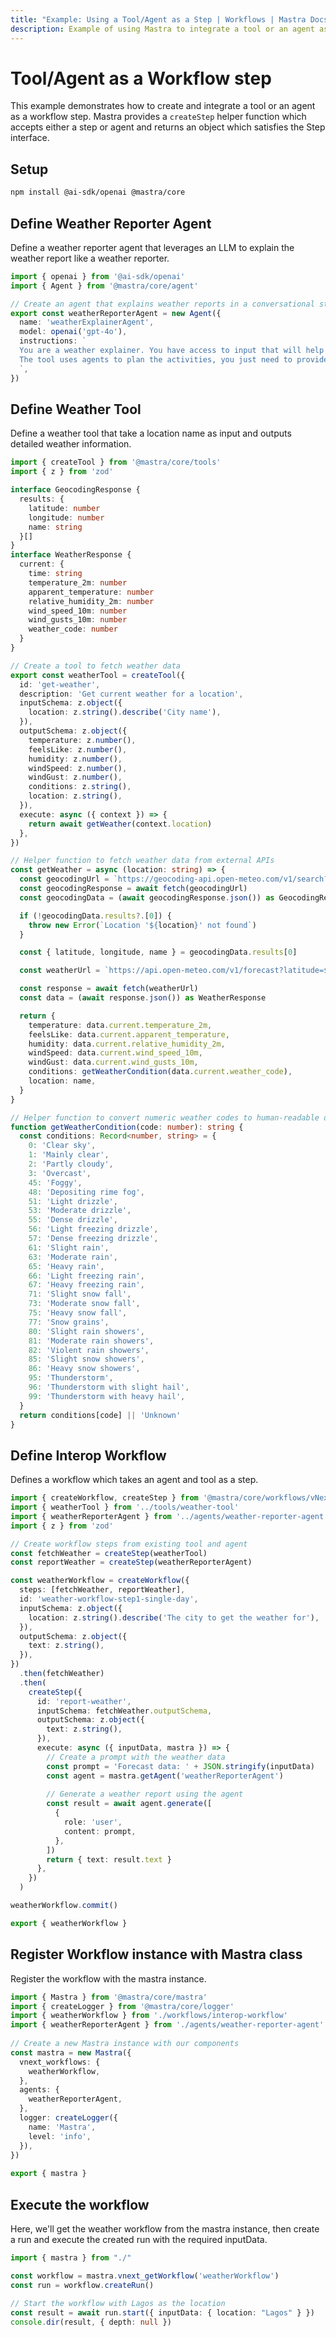 ```yaml
---
title: "Example: Using a Tool/Agent as a Step | Workflows | Mastra Docs"
description: Example of using Mastra to integrate a tool or an agent as a step in a workflow.
---
```


# Tool/Agent as a Workflow step

This example demonstrates how to create and integrate a tool or an agent as a workflow step.
Mastra provides a `createStep` helper function which accepts either a step or agent and returns an object which satisfies the Step interface.

## Setup

```sh copy
npm install @ai-sdk/openai @mastra/core 
```

## Define Weather Reporter Agent
Define a weather reporter agent that leverages an LLM to explain the weather report like a weather reporter.

```ts showLineNumbers copy filename="agents/weather-reporter-agent.ts"
import { openai } from '@ai-sdk/openai'
import { Agent } from '@mastra/core/agent'

// Create an agent that explains weather reports in a conversational style
export const weatherReporterAgent = new Agent({
  name: 'weatherExplainerAgent',
  model: openai('gpt-4o'),
  instructions: `
  You are a weather explainer. You have access to input that will help you get weather-specific activities for any city. 
  The tool uses agents to plan the activities, you just need to provide the city. Explain the weather report like a weather reporter.
  `,
})
```

## Define Weather Tool
Define a weather tool that take a location name as input and outputs detailed weather information.

```ts showLineNumbers copy filename="tools/weather-tool.ts"
import { createTool } from '@mastra/core/tools'
import { z } from 'zod'

interface GeocodingResponse {
  results: {
    latitude: number
    longitude: number
    name: string
  }[]
}
interface WeatherResponse {
  current: {
    time: string
    temperature_2m: number
    apparent_temperature: number
    relative_humidity_2m: number
    wind_speed_10m: number
    wind_gusts_10m: number
    weather_code: number
  }
}

// Create a tool to fetch weather data
export const weatherTool = createTool({
  id: 'get-weather',
  description: 'Get current weather for a location',
  inputSchema: z.object({
    location: z.string().describe('City name'),
  }),
  outputSchema: z.object({
    temperature: z.number(),
    feelsLike: z.number(),
    humidity: z.number(),
    windSpeed: z.number(),
    windGust: z.number(),
    conditions: z.string(),
    location: z.string(),
  }),
  execute: async ({ context }) => {
    return await getWeather(context.location)
  },
})

// Helper function to fetch weather data from external APIs
const getWeather = async (location: string) => {
  const geocodingUrl = `https://geocoding-api.open-meteo.com/v1/search?name=${encodeURIComponent(location)}&count=1`
  const geocodingResponse = await fetch(geocodingUrl)
  const geocodingData = (await geocodingResponse.json()) as GeocodingResponse

  if (!geocodingData.results?.[0]) {
    throw new Error(`Location '${location}' not found`)
  }

  const { latitude, longitude, name } = geocodingData.results[0]

  const weatherUrl = `https://api.open-meteo.com/v1/forecast?latitude=${latitude}&longitude=${longitude}&current=temperature_2m,apparent_temperature,relative_humidity_2m,wind_speed_10m,wind_gusts_10m,weather_code`

  const response = await fetch(weatherUrl)
  const data = (await response.json()) as WeatherResponse

  return {
    temperature: data.current.temperature_2m,
    feelsLike: data.current.apparent_temperature,
    humidity: data.current.relative_humidity_2m,
    windSpeed: data.current.wind_speed_10m,
    windGust: data.current.wind_gusts_10m,
    conditions: getWeatherCondition(data.current.weather_code),
    location: name,
  }
}

// Helper function to convert numeric weather codes to human-readable descriptions
function getWeatherCondition(code: number): string {
  const conditions: Record<number, string> = {
    0: 'Clear sky',
    1: 'Mainly clear',
    2: 'Partly cloudy',
    3: 'Overcast',
    45: 'Foggy',
    48: 'Depositing rime fog',
    51: 'Light drizzle',
    53: 'Moderate drizzle',
    55: 'Dense drizzle',
    56: 'Light freezing drizzle',
    57: 'Dense freezing drizzle',
    61: 'Slight rain',
    63: 'Moderate rain',
    65: 'Heavy rain',
    66: 'Light freezing rain',
    67: 'Heavy freezing rain',
    71: 'Slight snow fall',
    73: 'Moderate snow fall',
    75: 'Heavy snow fall',
    77: 'Snow grains',
    80: 'Slight rain showers',
    81: 'Moderate rain showers',
    82: 'Violent rain showers',
    85: 'Slight snow showers',
    86: 'Heavy snow showers',
    95: 'Thunderstorm',
    96: 'Thunderstorm with slight hail',
    99: 'Thunderstorm with heavy hail',
  }
  return conditions[code] || 'Unknown'
}
```

## Define Interop Workflow
Defines a workflow which takes an agent and tool as a step.

```ts showLineNumbers copy filename="workflows/interop-workflow.ts"
import { createWorkflow, createStep } from '@mastra/core/workflows/vNext'
import { weatherTool } from '../tools/weather-tool'
import { weatherReporterAgent } from '../agents/weather-reporter-agent'
import { z } from 'zod'

// Create workflow steps from existing tool and agent
const fetchWeather = createStep(weatherTool)
const reportWeather = createStep(weatherReporterAgent)

const weatherWorkflow = createWorkflow({
  steps: [fetchWeather, reportWeather],
  id: 'weather-workflow-step1-single-day',
  inputSchema: z.object({
    location: z.string().describe('The city to get the weather for'),
  }),
  outputSchema: z.object({
    text: z.string(),
  }),
})
  .then(fetchWeather)
  .then(
    createStep({
      id: 'report-weather',
      inputSchema: fetchWeather.outputSchema,
      outputSchema: z.object({
        text: z.string(),
      }),
      execute: async ({ inputData, mastra }) => {
        // Create a prompt with the weather data
        const prompt = 'Forecast data: ' + JSON.stringify(inputData)
        const agent = mastra.getAgent('weatherReporterAgent')
        
        // Generate a weather report using the agent
        const result = await agent.generate([
          {
            role: 'user',
            content: prompt,
          },
        ])
        return { text: result.text }
      },
    })
  )

weatherWorkflow.commit()

export { weatherWorkflow }
```

## Register Workflow instance with Mastra class
Register the workflow with the mastra instance.

```ts showLineNumbers copy filename="index.ts"
import { Mastra } from '@mastra/core/mastra'
import { createLogger } from '@mastra/core/logger'
import { weatherWorkflow } from './workflows/interop-workflow'
import { weatherReporterAgent } from './agents/weather-reporter-agent'
 
// Create a new Mastra instance with our components
const mastra = new Mastra({
  vnext_workflows: {
    weatherWorkflow,
  },
  agents: {
    weatherReporterAgent,
  },
  logger: createLogger({
    name: 'Mastra',
    level: 'info',
  }),
})
 
export { mastra }
```

## Execute the workflow
Here, we'll get the weather workflow from the mastra instance, then create a run and execute the created run with the required inputData.

```ts showLineNumbers copy filename="exec.ts"
import { mastra } from "./"

const workflow = mastra.vnext_getWorkflow('weatherWorkflow')
const run = workflow.createRun()
 
// Start the workflow with Lagos as the location
const result = await run.start({ inputData: { location: "Lagos" } })
console.dir(result, { depth: null })
```
